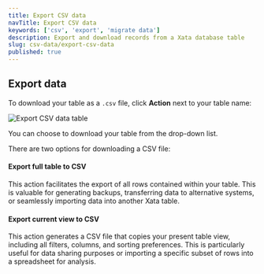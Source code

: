 ```yaml
---
title: Export CSV data
navTitle: Export CSV data
keywords: ['csv', 'export', 'migrate data']
description: Export and download records from a Xata database table
slug: csv-data/export-csv-data
published: true
---
```


## Export data

To download your table as a `.csv` file, click **Action** next to your table name:

![Export CSV data table](../images/export-table.png)

You can choose to download your table from the drop-down list.

There are two options for downloading a CSV file:

#### Export full table to CSV

This action facilitates the export of all rows contained within your table. This is valuable for generating backups, transferring data to alternative systems, or seamlessly importing data into another Xata table.

#### Export current view to CSV

This action generates a CSV file that copies your present table view, including all filters, columns, and sorting preferences. This is particularly useful for data sharing purposes or importing a specific subset of rows into a spreadsheet for analysis.
